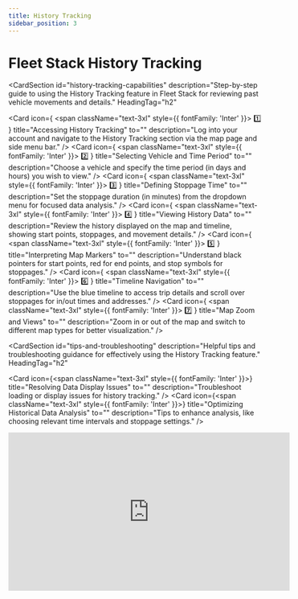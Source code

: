 ```yaml
---
title: History Tracking
sidebar_position: 3
---
```


# Fleet Stack History Tracking

<CardSection
  id="history-tracking-capabilities"
  description="Step-by-step guide to using the History Tracking feature in Fleet Stack for reviewing past vehicle movements and details."
  HeadingTag="h2"
>
  <Card
    icon={
      <span className="text-3xl" style={{ fontFamily: 'Inter' }}>
        1️⃣
      </span>
    }
    title="Accessing History Tracking"
    to=""
    description="Log into your account and navigate to the History Tracking section via the map page and side menu bar."
  />
  <Card
    icon={
      <span className="text-3xl" style={{ fontFamily: 'Inter' }}>
        2️⃣
      </span>
    }
    title="Selecting Vehicle and Time Period"
    to=""
    description="Choose a vehicle and specify the time period (in days and hours) you wish to view."
  />
  <Card
    icon={
      <span className="text-3xl" style={{ fontFamily: 'Inter' }}>
        3️⃣
      </span>
    }
    title="Defining Stoppage Time"
    to=""
    description="Set the stoppage duration (in minutes) from the dropdown menu for focused data analysis."
  />
  <Card
    icon={
      <span className="text-3xl" style={{ fontFamily: 'Inter' }}>
        4️⃣
      </span>
    }
    title="Viewing History Data"
    to=""
    description="Review the history displayed on the map and timeline, showing start points, stoppages, and movement details."
  />
  <Card
    icon={
      <span className="text-3xl" style={{ fontFamily: 'Inter' }}>
        5️⃣
      </span>
    }
    title="Interpreting Map Markers"
    to=""
    description="Understand black pointers for start points, red for end points, and stop symbols for stoppages."
  />
  <Card
    icon={
      <span className="text-3xl" style={{ fontFamily: 'Inter' }}>
        6️⃣
      </span>
    }
    title="Timeline Navigation"
    to=""
    description="Use the blue timeline to access trip details and scroll over stoppages for in/out times and addresses."
  />
  <Card
    icon={
      <span className="text-3xl" style={{ fontFamily: 'Inter' }}>
        7️⃣
      </span>
    }
    title="Map Zoom and Views"
    to=""
    description="Zoom in or out of the map and switch to different map types for better visualization."
  />
</CardSection>

<CardSection
  id="tips-and-troubleshooting"
  description="Helpful tips and troubleshooting guidance for effectively using the History Tracking feature."
  HeadingTag="h2"
>
  <Card
    icon={<span className="text-3xl" style={{ fontFamily: 'Inter' }}></span>}
    title="Resolving Data Display Issues"
    to=""
    description="Troubleshoot loading or display issues for history tracking."
  />
  <Card
    icon={<span className="text-3xl" style={{ fontFamily: 'Inter' }}></span>}
    title="Optimizing Historical Data Analysis"
    to=""
    description="Tips to enhance analysis, like choosing relevant time intervals and stoppage settings."
  />
</CardSection>
<div style={{ display: 'flex', justifyContent: 'center', marginTop: '20px' }}>
  <iframe
    width="560"
    height="315"
    src="https://www.youtube.com/embed/RTya4g_SALU?si=SggLdt-IS-1rH1DF"
    title="Scheduled Reports Management Tutorial"
    frameBorder="0"
    allow="accelerometer; autoplay; clipboard-write; encrypted-media; gyroscope; picture-in-picture"
    allowFullScreen
  ></iframe>
</div>
<head>
  <title>Fleet Stack History Tracking</title>
  <meta
    name="description"
    content="Comprehensive guide to using the History Tracking feature in Fleet Stack, including map views, timeline data, and detailed stoppage insights."
  />
</head>
